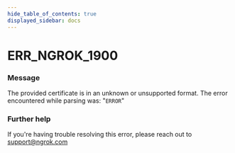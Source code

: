 ```yaml
---
hide_table_of_contents: true
displayed_sidebar: docs
---
```



# ERR_NGROK_1900

### Message

The provided certificate is in an unknown or unsupported format. The error encountered while parsing was: "`ERROR`"

<ErrorDetails error="err_ngrok_1900" />

### Further help

If you're having trouble resolving this error, please reach out to [support@ngrok.com](mailto:support@ngrok.com?subject=Help%20with%20ERR_NGROK_1900)

